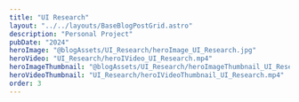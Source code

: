 ```yaml
---
title: "UI Research"
layout: "../../layouts/BaseBlogPostGrid.astro"
description: "Personal Project"
pubDate: "2024"
heroImage: "@blogAssets/UI_Research/heroImage_UI_Research.jpg"
heroVideo: "UI_Research/heroIVideo_UI_Research.mp4"
heroImageThumbnail: "@blogAssets/UI_Research/heroImageThumbnail_UI_Research.png"
heroVideoThumbnail: "UI_Research/heroIVideoThumbnail_UI_Research.mp4"
order: 3
---
```



<BaseBlogHeadTile
  index="1"
  title={frontmatter.title}
  date={frontmatter.pubDate}
  text="In my spare time, I try to explore button and icon animations. I want the animation not to demolish the usability and only emphasize the character of the graphics."
  gridPosition="1/1/1/3"
/>

<BaseBlogVideo
  src="UI_Research/UI_Bar_01_2.mp4"
  index={2}
  gridPosition="2/1/2/1"
/>

<BaseBlogVideo
  src="UI_Research/UI_Bar_01_3.mp4"
  index={2}
  gridPosition="2/2/2/4"
  aspectRatio="2/1"
/>

<BaseBlogVideo
  src="UI_Research/Icon_Mail.mp4"
  index={2}
  gridPosition="1/3/1/3"
  aspectRatio="1/1"
/>

<BaseBlogVideo
  src="UI_Research/Delivery_2.mp4"
  index={2}
  gridPosition="3/1/3/2"
  aspectRatio="1/1"
/>
